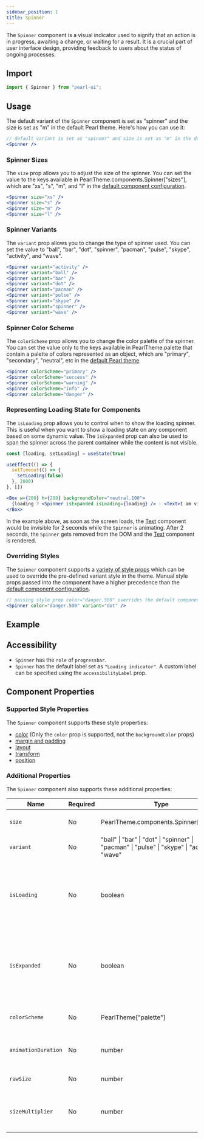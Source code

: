 ```yaml
---
sidebar_position: 1
title: Spinner
---
```



<div style={{ display: "flex" }}>
  <SourceButton
    label="Source"
    href="https://github.com/agrawal-rohit/pearl-ui/blob/main/src/components/atoms/spinner/spinner.tsx"
    style={{ marginRight: "10px" }}
  />
  <SourceButton
    label="Theme Source"
    href="https://github.com/agrawal-rohit/pearl-ui/blob/main/src/components/atoms/spinner/spinner.config.ts"
  />
</div>

The `Spinner` component is a visual indicator used to signify that an action is in progress, awaiting a change, or waiting for a result. It is a crucial part of user interface design, providing feedback to users about the status of ongoing processes.

## Import

```jsx
import { Spinner } from "pearl-ui";
```

## Usage

The default variant of the `Spinner` component is set as "spinner" and the size is set as "m" in the default Pearl theme. Here's how you can use it:

```jsx
// default variant is set as "spinner" and size is set as "m" in the default Pearl theme
<Spinner />
```

### Spinner Sizes

The `size` prop allows you to adjust the size of the spinner. You can set the value to the keys available in <t>PearlTheme.components.Spinner["sizes"]</t>, which are <t>"xs"</t>, <t>"s"</t>, <t>"m"</t>, and <t>"l"</t> in the [default component configuration](https://github.com/agrawal-rohit/pearl-ui/blob/main/src/components/atoms/spinner/spinner.config.ts).

```jsx
<Spinner size="xs" />
<Spinner size="s" />
<Spinner size="m" />
<Spinner size="l" />
```

### Spinner Variants

The `variant` prop allows you to change the type of spinner used. You can set the value to <t>"ball"</t>, <t>"bar"</t>, <t>"dot"</t>, <t>"spinner"</t>, <t>"pacman"</t>, <t>"pulse"</t>, <t>"skype"</t>, <t>"activity"</t>, and <t>"wave"</t>.

```jsx
<Spinner variant="activity" />
<Spinner variant="ball" />
<Spinner variant="bar" />
<Spinner variant="dot" />
<Spinner variant="pacman" />
<Spinner variant="pulse" />
<Spinner variant="skype" />
<Spinner variant="spinner" />
<Spinner variant="wave" />
```

### Spinner Color Scheme

The `colorScheme` prop allows you to change the color palette of the spinner. You can set the value only to the keys available in <t>PearlTheme.palette</t> that contain a palette of colors represented as an object, which are <t>"primary"</t>, <t>"secondary"</t>, <t>"neutral"</t>, etc in the [default Pearl theme](../../overview/theming/default-theme#color-palette).

```jsx
<Spinner colorScheme="primary" />
<Spinner colorScheme="success" />
<Spinner colorScheme="warning" />
<Spinner colorScheme="info" />
<Spinner colorScheme="danger" />
```

### Representing Loading State for Components

The `isLoading` prop allows you to control when to show the loading spinner. This is useful when you want to show a loading state on any component based on some dynamic value. The `isExpanded` prop can also be used to span the spinner across the parent container while the content is not visible.

```jsx
const [loading, setLoading] = useState(true)

useEffect(() => {
  setTimeout(() => {
    setLoading(false)
  }, 2000)
}, [])

<Box w={200} h={200} backgroundColor="neutral.100">
  {loading ? <Spinner isExpanded isLoading={loading} /> : <Text>I am visible!</Text>}
</Box>
```

In the example above, as soon as the screen loads, the [Text](../typography/Text) component would be invisible for 2 seconds while the `Spinner` is animating. After 2 seconds, the `Spinner` gets removed from the DOM and the [Text](../typography/Text) component is rendered.

### Overriding Styles

The `Spinner` component supports a [variety of style props](#supported-style-props) which can be used to override the pre-defined variant style in the theme. Manual style props passed into the component have a higher precedence than the [default component configuration](https://github.com/agrawal-rohit/pearl-ui/blob/main/src/components/atoms/spinner/spinner.config.ts).

```jsx
// passing style prop color="danger.500" overrides the default component config value of color="primary.500"
<Spinner color="danger.500" variant="dot" />
```

## Example


<Snack snackId="@agrawal-rohit/spinner-light" />

## Accessibility

- `Spinner` has the `role` of `progressbar`.
- `Spinner` has the default label set as `"Loading indicator"`. A custom label can be specified using the `accessibilityLabel` prop.

## Component Properties

### Supported Style Properties

The `Spinner` component supports these style properties:

- [color](../../overview/core-features/style-props#color-and-background-color) (Only the `color` prop is supported, not the `backgroundColor` props)
- [margin and padding](../../overview/core-features/style-props#margin-and-padding)
- [layout](../../overview/core-features/style-props#layout)
- [transform](../../overview/core-features/style-props#transform)
- [position](../../overview/core-features/style-props#position)

### Additional Properties

The `Spinner` component also supports these additional properties:

| Name                | Required | Type                                                                                                   | Default      | Description                                                                                       |
| ------------------- | -------- | ------------------------------------------------------------------------------------------------------ | ------------ | ------------------------------------------------------------------------------------------------- |
| `size`              | No       | <t>PearlTheme.components.Spinner["sizes"]</t>                                                          | `"m"`        | Defines the size of the spinner.                                                                  |
| `variant`           | No       | <t>"ball" \| "bar" \| "dot" \| "spinner" \| "pacman" \| "pulse" \| "skype" \| "activity" \| "wave"</t> | `"spinner"`  | Specifies the type of the spinner.                                                                |
| `isLoading`         | No       | <t>boolean</t>                                                                                         | `true`       | Indicates the loading status of the `Spinner`. If `false`, the `Spinner` is removed from the DOM. |
| `isExpanded`        | No       | <t>boolean</t>                                                                                         | `false`      | Determines if the Spinner spans the parent container and centers the spinner within.              |
| `colorScheme`       | No       | <t>PearlTheme["palette"]</t>                                                                           | `"primary""` | Sets the active color palette of the spinner.                                                     |
| `animationDuration` | No       | <t>number</t>                                                                                          | `1200`       | Sets the animation duration in milliseconds.                                                      |
| `rawSize`           | No       | <t>number</t>                                                                                          | `20`         | Adjusts the size of the spinner.                                                                  |
| `sizeMultiplier`    | No       | <t>number</t>                                                                                          | `1`          | Adjusts the size of the spinner relative to its container.                                        |

